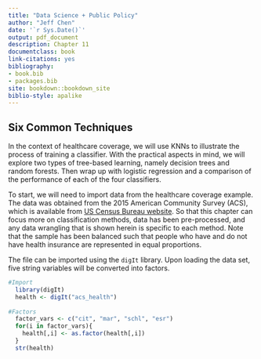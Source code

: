 ```yaml
--- 
title: "Data Science + Public Policy"
author: "Jeff Chen"
date: '`r Sys.Date()`'
output: pdf_document
description: Chapter 11
documentclass: book
link-citations: yes
bibliography:
- book.bib
- packages.bib
site: bookdown::bookdown_site
biblio-style: apalike
---
```


## Six Common Techniques 
In the context of healthcare coverage, we will use KNNs to illustrate the process of training a classifier. With the practical aspects in mind, we will explore two types of tree-based learning, namely decision trees and random forests. Then wrap up with logistic regression and a comparison of the performance of each of the four classifiers. 

To start, we will need to import data from the healthcare coverage example. The data was obtained from the 2015  American Community Survey (ACS), which is available from [US Census Bureau website](https://www2.census.gov/programs-surveys/acs/data/pums/2015/1-Year/csv_pga.zip). So that this chapter can focus more on classification methods, data has been pre-processed, and any data wrangling that is shown herein is specific to each method. Note that the sample has been balanced such that people who have and do not have health insurance are represented in equal proportions.

The file can be imported using the `digIt` library. Upon loading the data set, five string variables will be converted into factors.

```r
#Import
  library(digIt)
  health <- digIt("acs_health")
  
#Factors
  factor_vars <- c("cit", "mar", "schl", "esr")
  for(i in factor_vars){
    health[,i] <- as.factor(health[,i])
  }
  str(health)
```
